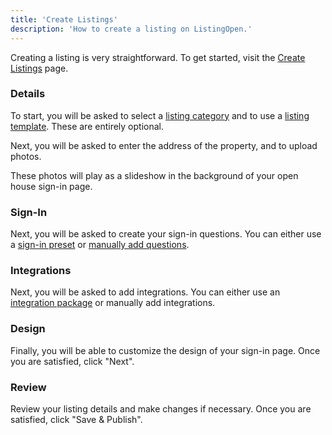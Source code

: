 ```yaml
---
title: 'Create Listings'
description: 'How to create a listing on ListingOpen.'
---
```


Creating a listing is very straightforward. To get started, visit the [Create Listings](https://listingopen.com/listings/new) page.

### Details

To start, you will be asked to select a [listing category](/listings/categories) and to use a [listing template](/automations/listing-templates). These are entirely optional.

Next, you will be asked to enter the address of the property, and to upload photos.

These photos will play as a slideshow in the background of your open house sign-in page.

### Sign-In

Next, you will be asked to create your sign-in questions. You can either use a [sign-in preset](/automations/sign-in-presets) or [manually add questions](/listings/questions).

### Integrations

Next, you will be asked to add integrations. You can either use an [integration package](/automations/integration-packages) or manually add integrations.

### Design

Finally, you will be able to customize the design of your sign-in page. Once you are satisfied, click "Next".

### Review

Review your listing details and make changes if necessary. Once you are satisfied, click "Save & Publish".
